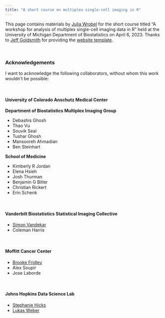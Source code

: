 ```yaml
---
title: "A short course on multiplex single-cell imaging in R"
---
```



This page contains materials by [Julia Wrobel](http://juliawrobel.com/) for the short course titled "A workshop for analysis of multiplex single-cell imaging data in R" held at the University of Michigan Department of Biostatistics on April 6, 2023. Thanks to [Jeff Goldsmith](jeffgoldsmith.com) for providing the [website template](https://github.com/jeff-goldsmith/ICAMPAM).


<br>

### Acknowledgements 

I want to acknowledge the following collaborators, without whom this work wouldn't be possible:


<br>

#### University of Colorado Anschutz Medical Center

**Department of Biostatistics Multiplex Imaging Group**

* Debashis Ghosh
* Thao Vu
* Souvik Seal
* Tushar Ghosh
* Mansooreh Ahmadian
* Ben Steinhart

**School of Medicine**

* Kimberly R Jordan
* Elena Hsieh
* Josh Thurman
* Benjamin G Bitler
* Christian Rickert
* Erin Schenk

<br>

#### Vanderbilt Biostatistics Statistical Imaging Collective

* [Simon Vandekar](https://simonvandekar.bitbucket.io/)
* Coleman Harris


<br>

#### Moffitt Cancer Center

* [Brooke Fridley](https://lab.moffitt.org/fridley/)
* Alex Soupir
* Jose Laborde

<br>

#### Johns Hopkins Data Science Lab

* [Stephanie Hicks](https://www.stephaniehicks.com/)
* [Lukas Weber](https://lmweber.org/)

